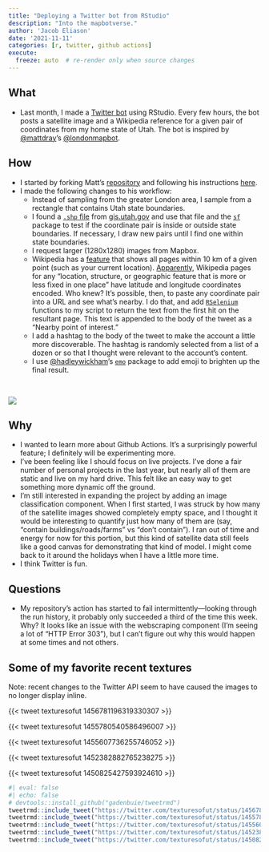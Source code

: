 ```yaml
---
title: "Deploying a Twitter bot from RStudio"
description: "Into the mapbotverse."
author: 'Jacob Eliason' 
date: '2021-11-11'
categories: [r, twitter, github actions]
execute:
  freeze: auto  # re-render only when source changes
---
```


## What

- Last month, I made a [Twitter bot](https://twitter.com/texturesofut) using RStudio. Every few hours, the bot posts a satellite image and a Wikipedia reference for a given pair of coordinates from my home state of Utah. The bot is inspired by [\@mattdray](https://twitter.com/mattdray)'s [\@londonmapbot](https://twitter.com/londonmapbot).

## How

- I started by forking Matt's [repository](https://github.com/matt-dray/londonmapbot) and following his instructions [here](https://www.rostrum.blog/2020/09/21/londonmapbot/).
- I made the following changes to his workflow:
    - Instead of sampling from the greater London area, I sample from a rectangle that contains Utah state boundaries.
    - I found a [`.shp` file](https://en.wikipedia.org/wiki/Shapefile) from [gis.utah.gov](https://gis.utah.gov/data/boundaries/citycountystate/) and use that file and the [`sf`](https://r-spatial.github.io/sf/) package to test if the coordinate pair is inside or outside state boundaries. If necessary, I draw new pairs until I find one within state boundaries.
    - I request larger (1280x1280) images from Mapbox.
    - Wikipedia has a [feature](https://en.wikipedia.org/wiki/Special:Nearby) that shows all pages within 10 km of a given point (such as your current location). [Apparently](https://en.wikipedia.org/wiki/Wikipedia:WikiProject_Geographical_coordinates#Usage_guidelines), Wikipedia pages for any "location, structure, or geographic feature that is more or less fixed in one place" have latitude and longitude coordinates encoded. Who knew? It's possible, then, to paste any coordinate pair into a URL and see what's nearby. I do that, and add [`RSelenium`](https://github.com/ropensci/RSelenium) functions to my script to return the text from the first hit on the resultant page. This text is appended to the body of the tweet as a "Nearby point of interest."
    - I add a hashtag to the body of the tweet to make the account a little more discoverable. The hashtag is randomly selected from a list of a dozen or so that I thought were relevant to the account's content.
    - I use [\@hadleywickham](https://twitter.com/hadleywickham)'s [`emo`](https://github.com/hadley/emo) package to add emoji to brighten up the final result.

\ \ 

![](satellite-sample.jpeg)

## Why

- I wanted to learn more about Github Actions. It's a surprisingly powerful feature; I definitely will be experimenting more.
- I've been feeling like I should focus on live projects. I've done a fair number of personal projects in the last year, but nearly all of them are static and live on my hard drive. This felt like an easy way to get something more dynamic off the ground.
- I'm still interested in expanding the project by adding an image classification component. When I first started, I was struck by how many of the satellite images showed completely empty space, and I thought it would be interesting to quantify just how many of them are (say, "contain buildings/roads/farms" vs "don't contain"). I ran out of time and energy for now for this portion, but this kind of satellite data still feels like a good canvas for demonstrating that kind of model. I might come back to it around the holidays when I have a little more time.
- I think Twitter is fun.

## Questions

- My repository's action has started to fail intermittently---looking through the run history, it probably only succeeded a third of the time this week. Why? It looks like an issue with the webscraping component (I'm seeing a lot of "HTTP Error 303"), but I can't figure out why this would happen at some times and not others.

## Some of my favorite recent textures

Note: recent changes to the Twitter API seem to have caused the images to no longer display inline.

{{< tweet texturesofut 1456781196319330307 >}}

{{< tweet texturesofut 1455780540586496007 >}}

{{< tweet texturesofut 1455607736255746052 >}}

{{< tweet texturesofut 1452382882765238275 >}}

{{< tweet texturesofut 1450825427593924610 >}}

```r
#| eval: false
#| echo: false
# devtools::install_github("gadenbuie/tweetrmd")
tweetrmd::include_tweet("https://twitter.com/texturesofut/status/1456781196319330307")
tweetrmd::include_tweet("https://twitter.com/texturesofut/status/1455780540586496007")
tweetrmd::include_tweet("https://twitter.com/texturesofut/status/1455607736255746052")
tweetrmd::include_tweet("https://twitter.com/texturesofut/status/1452382882765238275")
tweetrmd::include_tweet("https://twitter.com/texturesofut/status/1450825427593924610")
```
